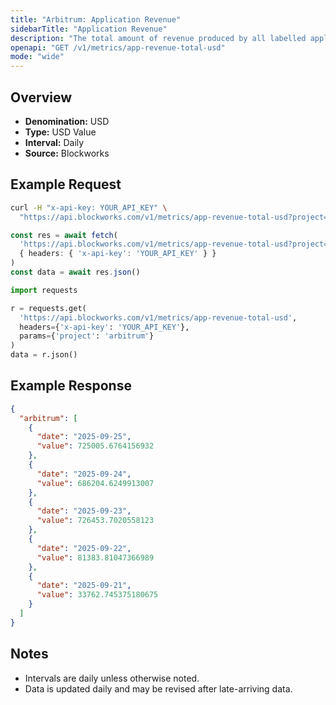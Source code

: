 ```yaml
---
title: "Arbitrum: Application Revenue"
sidebarTitle: "Application Revenue"
description: "The total amount of revenue produced by all labelled applications during the specified time period for given blockchain."
openapi: "GET /v1/metrics/app-revenue-total-usd"
mode: "wide"
---
```


## Overview

- **Denomination:** USD
- **Type:** USD Value
- **Interval:** Daily
- **Source:** Blockworks

## Example Request

<CodeGroup>

```bash cURL
curl -H "x-api-key: YOUR_API_KEY" \
  "https://api.blockworks.com/v1/metrics/app-revenue-total-usd?project=arbitrum"
```

```typescript TypeScript
const res = await fetch(
  'https://api.blockworks.com/v1/metrics/app-revenue-total-usd?project=arbitrum',
  { headers: { 'x-api-key': 'YOUR_API_KEY' } }
)
const data = await res.json()
```

```python Python
import requests

r = requests.get(
  'https://api.blockworks.com/v1/metrics/app-revenue-total-usd',
  headers={'x-api-key': 'YOUR_API_KEY'},
  params={'project': 'arbitrum'}
)
data = r.json()
```

</CodeGroup>

## Example Response

```json
{
  "arbitrum": [
    {
      "date": "2025-09-25",
      "value": 725005.6764156932
    },
    {
      "date": "2025-09-24",
      "value": 686204.6249913007
    },
    {
      "date": "2025-09-23",
      "value": 726453.7020558123
    },
    {
      "date": "2025-09-22",
      "value": 81383.81047366989
    },
    {
      "date": "2025-09-21",
      "value": 33762.745375180675
    }
  ]
}
```

## Notes
- Intervals are daily unless otherwise noted.
- Data is updated daily and may be revised after late-arriving data.